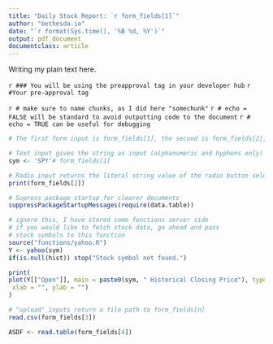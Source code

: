 ```yaml
---
title: "Daily Stock Report: `r form_fields[1]`"
author: "bethesda.io"
date: "`r format(Sys.time(), '%B %d, %Y')`"
output: pdf_document
documentclass: article
---
```


Writing my plain text here.

`r ### You will be using the preapproval tag in your developer hub`
`r #Your pre-approval tag`

`r # make sure to name chunks, as I did here "somechunk"`
`r # echo = FALSE will be standard to avoid outputting code to the document`
`r # echo = TRUE can be useful for debugging`

```r

# The first form input is form_fields[1], the second is form_fields[2], etc.

# Text input gives the string as input (alphanumeric and hyphens only)
sym <- 'SPY'# form_fields[1]

# Radio input returns the literal string value of the radio button selected
print(form_fields[2])

# Supress package startup for clearer documents
suppressPackageStartupMessages(require(data.table))

# ignore this, I have stored some functions server side
# if you would like to fetch stock data, go ahead and pass 
# stock symbols to this function
source("functions/yahoo.R")
Y <- yahoo(sym)
if(is.null(hist)) stop("Stock symbol not found.")

print(
plot(Y[["Open"]], main = paste0(sym, " Historical Closing Price"), type='l',
 xlab = "", ylab = "")
)

# "upload" inputs return a file path to form_fields[n]
read.csv(form_fields[3])

ASDF <- read.table(form_fields[4])


```

